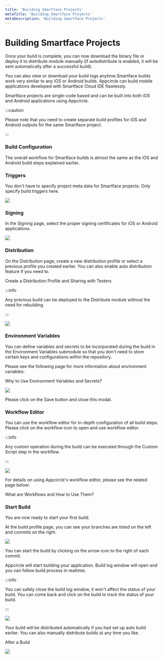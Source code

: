 ```yaml
---
title: 'Building Smartface Projects'
metaTitle: 'Building Smartface Projects'
metaDescription: 'Building Smartface Projects'
---
```



# Building Smartface Projects

Once your build is complete, you can now download the binary file or deploy it to distribute module manually (if autodistribute is enabled, it will be sent automatically after a successful build).

You can also view or download your build logs anytime.Smartface builds work very similar to any iOS or Android builds. Appcircle can build mobile applications developed with Smartface Cloud IDE flawlessly.&#x20;

Smartface projects are single-code based and can be built into both iOS and Android applications using Appcircle.

:::caution

Please note that you need to create separate build profiles for iOS and Android outputs for the same Smartface project.

:::

### Build Configuration

The overall workflow for Smartface builds is almost the same as the iOS and Android build steps explained earlier.&#x20;

### Triggers

You don't have to specify project meta data for Smartface projects. Only specify build triggers here.

![](<https://cdn.appcircle.io/docs/assets/05-01-SmartfaceBuilds (1).jpg>)

###

### Signing

In the Signing page, select the proper signing certificates for iOS or Android applications.

![](https://cdn.appcircle.io/docs/assets/05-02-SmartfaceBuilds.jpg)

###

### Distribution

On the Distribution page, create a new distribution profile or select a previous profile you created earlier. You can also enable auto distribution feature if you need to.

<ContentRef url="../distribute/create-or-select-a-distribution-profile">
  Create a Distribution Profile and Sharing with Testers
</ContentRef>

:::info

Any previous build can be deployed to the Distribute module without the need for rebuilding

:::

![](https://cdn.appcircle.io/docs/assets/05-03-SmartfaceBuilds.jpg)

###

### Environment Variables

You can define variables and secrets to be incorporated during the build in the Environment Variables submodule so that you don't need to store certain keys and configurations within the repository.

Please see the following page for more information about environment variables:

<ContentRef url="../environment-variables/why-to-use-environment-variables-and-secrets">
  Why to Use Environment Variables and Secrets?
</ContentRef>

![](https://cdn.appcircle.io/docs/assets/05-04-SmartfaceBuilds.jpg)

Please click on the Save button and close this modal.

###

### Workflow Editor

You can use the workflow editor for in-depth configuration of all build steps. Please click on the workflow icon to open and use workflow editor.

:::info

Any custom operation during the build can be executed through the Custom Script step in the workflow.

:::

![](https://cdn.appcircle.io/docs/assets/03-05a-Smf-Build-Workflow.jpg)

For details on using Appcircle's workflow editor, please see the related page below:

<ContentRef url="../workflows/why-to-use-workflows">What are Workflows and How to Use Them?</ContentRef>

### Start Build

You are now ready to start your first build.

At the build profile page, you can see your branches are listed on the left and commits on the right.

![](<https://cdn.appcircle.io/docs/assets/01-06-Connect-Repository (1).jpg>)

You can start the build by clicking on the arrow icon to the right of each commit.

Appcircle will start building your application. Build log window will open and you can follow build process in realtime.

:::info

You can safely close the build log window, it won't affect the status of your build. You can come back and click on the build to track the status of your build.

:::

![](<https://cdn.appcircle.io/docs/assets/03-06-iOS-Build-Building (1).jpg>)

Your build will be distributed automatically if you had set up auto build earlier. You can also manually distribute builds at any time you like.

<ContentRef url="../build/after-a-build">After a Build</ContentRef>

![](https://cdn.appcircle.io/docs/assets/03-06-iOS-Build-AfterBuild.jpg)
